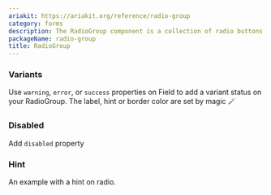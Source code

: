 ```yaml
---
ariakit: https://ariakit.org/reference/radio-group
category: forms
description: The RadioGroup component is a collection of radio buttons that allows users to select one option from a set of mutually exclusive choices. It ensures that only one option can be selected at a time, providing a clear and accessible way to present multiple-choice options. This component is essential for forms and settings where a single selection is required.
packageName: radio-group
title: RadioGroup
---
```


### Variants

Use `warning`, `error`, or `success` properties on Field to add a variant status on your RadioGroup. The label, hint or border color are set by magic 🪄

<div data-playground="variants.tsx" data-component="RadioGroup"></div>

### Disabled

Add `disabled` property

<div data-playground="disabled.tsx" data-component="RadioGroup"></div>

### Hint

An example with a hint on radio.

<div data-playground="hint.tsx" data-component="RadioGroup"></div>
